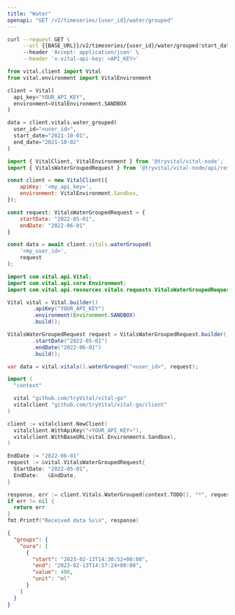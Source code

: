 ```yaml
---
title: "Water"
openapi: "GET /v2/timeseries/{user_id}/water/grouped"
---
```


<RequestExample>

```bash cURL
curl --request GET \
     --url {{BASE_URL}}/v2/timeseries/{user_id}/water/grouped?start_date={{START_DATE}}&end_date={{END_DATE}} \
     --header 'Accept: application/json' \
     --header 'x-vital-api-key: <API_KEY>'
```

```python Python
from vital.client import Vital
from vital.environment import VitalEnvironment

client = Vital(
  api_key="YOUR_API_KEY",
  environment=VitalEnvironment.SANDBOX
)

data = client.vitals.water_grouped(
  user_id="<user_id>", 
  start_date="2021-10-01", 
  end_date="2021-10-02"
)
```

```javascript Node
import { VitalClient, VitalEnvironment } from '@tryvital/vital-node';
import { VitalsWaterGroupedRequest } from '@tryvital/vital-node/api/resources/vitals';

const client = new VitalClient({
    apiKey: '<my_api_key>',
    environment: VitalEnvironment.Sandbox,
});

const request: VitalsWaterGroupedRequest = {
    startDate: "2022-05-01",
    endDate: "2022-06-01"
}

const data = await client.vitals.waterGrouped(
    '<my_user_id>',
    request
);
```

```java Java
import com.vital.api.Vital;
import com.vital.api.core.Environment;
import com.vital.api.resources.vitals.requests.VitalsWaterGroupedRequest;

Vital vital = Vital.builder()
        .apiKey("YOUR_API_KEY")
        .environment(Environment.SANDBOX)
        .build();

VitalsWaterGroupedRequest request = VitalsWaterGroupedRequest.builder()
        .startDate("2022-05-01")
        .endDate("2022-06-01")
        .build();

var data = vital.vitals().waterGrouped("<user_id>", request);
```

```go Go
import (
  "context"

  vital "github.com/tryVital/vital-go"
  vitalclient "github.com/tryVital/vital-go/client"
)

client := vitalclient.NewClient(
  vitalclient.WithApiKey("<YOUR_API_KEY>"),
  vitalclient.WithBaseURL(vital.Environments.Sandbox),
)

EndDate := "2022-06-01"
request := &vital.VitalsWaterGroupedRequest{
  StartDate: "2022-05-01",
  EndDate:   &EndDate,
}

response, err := client.Vitals.WaterGrouped(context.TODO(), "*", request)
if err != nil {
  return err
}
fmt.Printf("Received data %s\n", response)
```

</RequestExample>

<ResponseExample>

```json Example
{
  "groups": {
    "oura": [
      {
        "start": "2023-02-13T14:30:52+00:00",
        "end": "2023-02-13T14:57:24+00:00",
        "value": 400,
        "unit": "ml"
      }
    ]
  }
}
```

</ResponseExample>
